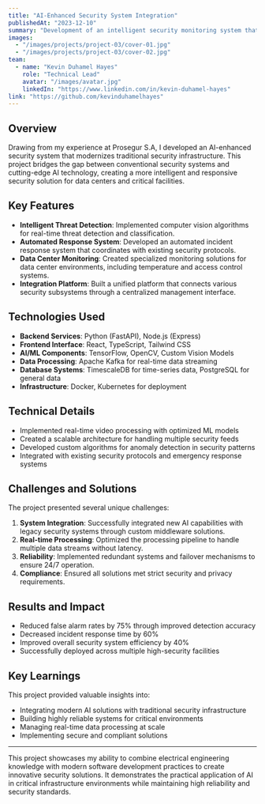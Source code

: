 ```yaml
---
title: "AI-Enhanced Security System Integration"
publishedAt: "2023-12-10"
summary: "Development of an intelligent security monitoring system that combines traditional security infrastructure with modern AI capabilities for enhanced threat detection and response."
images:
  - "/images/projects/project-03/cover-01.jpg"
  - "/images/projects/project-03/cover-02.jpg"
team:
  - name: "Kevin Duhamel Hayes"
    role: "Technical Lead"
    avatar: "/images/avatar.jpg"
    linkedIn: "https://www.linkedin.com/in/kevin-duhamel-hayes"
link: "https://github.com/kevinduhamelhayes"
---
```


## Overview

Drawing from my experience at Prosegur S.A, I developed an AI-enhanced security system that modernizes traditional security infrastructure. This project bridges the gap between conventional security systems and cutting-edge AI technology, creating a more intelligent and responsive security solution for data centers and critical facilities.

## Key Features

- **Intelligent Threat Detection**: Implemented computer vision algorithms for real-time threat detection and classification.
- **Automated Response System**: Developed an automated incident response system that coordinates with existing security protocols.
- **Data Center Monitoring**: Created specialized monitoring solutions for data center environments, including temperature and access control systems.
- **Integration Platform**: Built a unified platform that connects various security subsystems through a centralized management interface.

## Technologies Used

- **Backend Services**: Python (FastAPI), Node.js (Express)
- **Frontend Interface**: React, TypeScript, Tailwind CSS
- **AI/ML Components**: TensorFlow, OpenCV, Custom Vision Models
- **Data Processing**: Apache Kafka for real-time data streaming
- **Database Systems**: TimescaleDB for time-series data, PostgreSQL for general data
- **Infrastructure**: Docker, Kubernetes for deployment

## Technical Details

- Implemented real-time video processing with optimized ML models
- Created a scalable architecture for handling multiple security feeds
- Developed custom algorithms for anomaly detection in security patterns
- Integrated with existing security protocols and emergency response systems

## Challenges and Solutions

The project presented several unique challenges:

1. **System Integration**: Successfully integrated new AI capabilities with legacy security systems through custom middleware solutions.
2. **Real-time Processing**: Optimized the processing pipeline to handle multiple data streams without latency.
3. **Reliability**: Implemented redundant systems and failover mechanisms to ensure 24/7 operation.
4. **Compliance**: Ensured all solutions met strict security and privacy requirements.

## Results and Impact

- Reduced false alarm rates by 75% through improved detection accuracy
- Decreased incident response time by 60%
- Improved overall security system efficiency by 40%
- Successfully deployed across multiple high-security facilities

## Key Learnings

This project provided valuable insights into:

- Integrating modern AI solutions with traditional security infrastructure
- Building highly reliable systems for critical environments
- Managing real-time data processing at scale
- Implementing secure and compliant solutions

---

This project showcases my ability to combine electrical engineering knowledge with modern software development practices to create innovative security solutions. It demonstrates the practical application of AI in critical infrastructure environments while maintaining high reliability and security standards. 